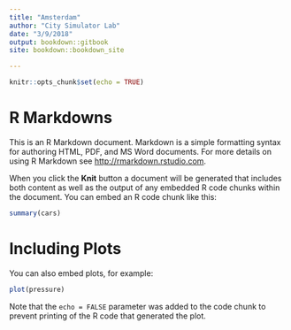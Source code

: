 ```yaml
---
title: "Amsterdam"
author: "City Simulator Lab"
date: "3/9/2018"
output: bookdown::gitbook
site: bookdown::bookdown_site

---
```


```r
knitr::opts_chunk$set(echo = TRUE)
```

# R Markdowns

This is an R Markdown document. Markdown is a simple formatting syntax for authoring HTML, PDF, and MS Word documents. For more details on using R Markdown see <http://rmarkdown.rstudio.com>.

When you click the **Knit** button a document will be generated that includes both content as well as the output of any embedded R code chunks within the document. You can embed an R code chunk like this:

```r
summary(cars)
```

# Including Plots

You can also embed plots, for example:

```r
plot(pressure)
```

Note that the `echo = FALSE` parameter was added to the code chunk to prevent printing of the R code that generated the plot.

